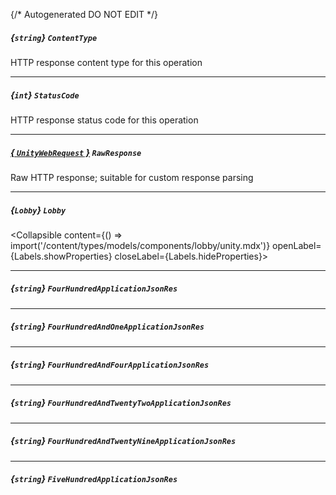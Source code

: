 {/* Autogenerated DO NOT EDIT  */}

##### *{`string`}* `ContentType`
HTTP response content type for this operation

---
##### *{`int`}* `StatusCode`
HTTP response status code for this operation

---
##### [*{ `UnityWebRequest` }*](https://docs.unity3d.com/2021.3/Documentation/ScriptReference/Networking.UnityWebRequest.html) `RawResponse`
Raw HTTP response; suitable for custom response parsing

---
##### *{`Lobby`}* `Lobby`
<Collapsible content={() => import('/content/types/models/components/lobby/unity.mdx')} openLabel={Labels.showProperties} closeLabel={Labels.hideProperties}>
</Collapsible>

---
##### *{`string`}* `FourHundredApplicationJsonRes`

---
##### *{`string`}* `FourHundredAndOneApplicationJsonRes`

---
##### *{`string`}* `FourHundredAndFourApplicationJsonRes`

---
##### *{`string`}* `FourHundredAndTwentyTwoApplicationJsonRes`

---
##### *{`string`}* `FourHundredAndTwentyNineApplicationJsonRes`

---
##### *{`string`}* `FiveHundredApplicationJsonRes`


